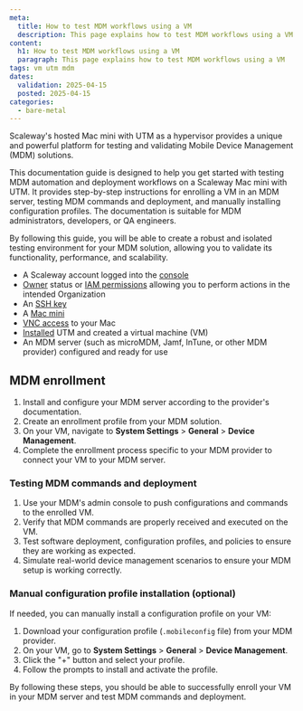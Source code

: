 ```yaml
---
meta:
  title: How to test MDM workflows using a VM
  description: This page explains how to test MDM workflows using a VM
content:
  h1: How to test MDM workflows using a VM
  paragraph: This page explains how to test MDM workflows using a VM
tags: vm utm mdm
dates:
  validation: 2025-04-15
  posted: 2025-04-15
categories:
  - bare-metal
---
```



Scaleway's hosted Mac mini with UTM as a hypervisor provides a unique and powerful platform for testing and validating Mobile Device Management (MDM) solutions.

This documentation guide is designed to help you get started with testing MDM automation and deployment workflows on a Scaleway Mac mini with UTM.
It provides step-by-step instructions for enrolling a VM in an MDM server, testing MDM commands and deployment, and manually installing configuration profiles. The documentation is suitable for MDM administrators, developers, or QA engineers.

By following this guide, you will be able to create a robust and isolated testing environment for your MDM solution, allowing you to validate its functionality, performance, and scalability.

<Requirements />

- A Scaleway account logged into the [console](https://console.scaleway.com)
- [Owner](/iam/concepts/#owner) status or [IAM permissions](/iam/concepts/#permission) allowing you to perform actions in the intended Organization
- An [SSH key](/organizations-and-projects/how-to/create-ssh-key/)
- A [Mac mini](/apple-silicon/how-to/create-mac-mini/)
- [VNC access](/apple-silicon/how-to/access-remote-desktop-mac-mini/) to your Mac
- [Installed](/apple-silicon/how-to/setup-vm-with-utm/) UTM and created a virtual machine (VM)
- An MDM server (such as microMDM, Jamf, InTune, or other MDM provider) configured and ready for use

## MDM enrollment

1. Install and configure your MDM server according to the provider's documentation.
2. Create an enrollment profile from your MDM solution.
3. On your VM, navigate to **System Settings** > **General** > **Device Management**.
4. Complete the enrollment process specific to your MDM provider to connect your VM to your MDM server.

### Testing MDM commands and deployment

1. Use your MDM's admin console to push configurations and commands to the enrolled VM.
2. Verify that MDM commands are properly received and executed on the VM.
3. Test software deployment, configuration profiles, and policies to ensure they are working as expected.
4. Simulate real-world device management scenarios to ensure your MDM setup is working correctly.

### Manual configuration profile installation (optional)

If needed, you can manually install a configuration profile on your VM:

1. Download your configuration profile (`.mobileconfig` file) from your MDM provider.
2. On your VM, go to **System Settings** > **General** > **Device Management**.
3. Click the "+" button and select your profile.
4. Follow the prompts to install and activate the profile.

By following these steps, you should be able to successfully enroll your VM in your MDM server and test MDM commands and deployment.